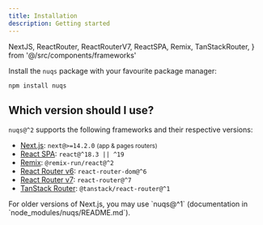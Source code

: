 ```yaml
---
title: Installation
description: Getting started
---
```


  NextJS,
  ReactRouter,
  ReactRouterV7,
  ReactSPA,
  Remix,
  TanStackRouter,
} from '@/src/components/frameworks'

Install the `nuqs` package with your favourite package manager:

```npm
npm install nuqs
```

## Which version should I use?

`nuqs@^2` supports the following frameworks and their respective versions:

- <NextJS className='inline mr-1.5' role="presentation"/> [Next.js](/docs/adapters#nextjs): `next@>=14.2.0` <small className='text-muted-foreground'>(app & pages routers)</small>
- <ReactSPA className='inline mr-1.5' role="presentation" /> [React SPA](/docs/adapters#react-spa): `react@^18.3 || ^19`
- <Remix className='inline mr-1.5' role="presentation" /> [Remix](/docs/adapters#remix): `@remix-run/react@^2`
- <ReactRouter className='inline mr-1.5' role="presentation" /> [React Router v6](/docs/adapters#react-router-v6): `react-router-dom@^6`
- <ReactRouterV7 className='inline mr-1.5' role="presentation" /> [React Router v7](/docs/adapters#react-router-v7): `react-router@^7`
- <TanStackRouter className='inline mr-1.5 not-prose' role="presentation"/> [TanStack Router](/docs/adapters#tanstack-router): `@tanstack/react-router@^1`


<Callout>
  For older versions of Next.js, you may use `nuqs@^1` (documentation in `node_modules/nuqs/README.md`).
</Callout>
